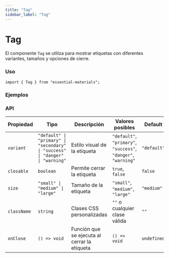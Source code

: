 ```yaml
---
title: "Tag"
sidebar_label: "Tag"
---
```



# Tag

El componente `Tag` se utiliza para mostrar etiquetas con diferentes variantes, tamaños y opciones de cierre.

### Uso

```tsx
import { Tag } from "essential-materials";
```

### Ejemplos

<TagExamples />

### API

| Propiedad   | Tipo                                      | Descripción                                  | Valores posibles                      | Default     |
|------------|------------------------------------------|----------------------------------------------|--------------------------------------|------------|
| `variant`  | `"default" \| "primary" \| "secondary" \| "success" \| "danger" \| "warning"` | Estilo visual de la etiqueta | `"default"`, `"primary"`, `"success"`, `"danger"`, `"warning"` | `"default"` |
| `closable` | `boolean`                                | Permite cerrar la etiqueta                   | `true`, `false`                     | `false`    |
| `size`     | `"small" \| "medium" \| "large"`        | Tamaño de la etiqueta                        | `"small"`, `"medium"`, `"large"`   | `"medium"` |
| `className`| `string`                                | Clases CSS personalizadas                    | `""` o cualquier clase válida       | `""`       |
| `onClose`  | `() => void`                            | Función que se ejecuta al cerrar la etiqueta | `() => void`                        | `undefined` |